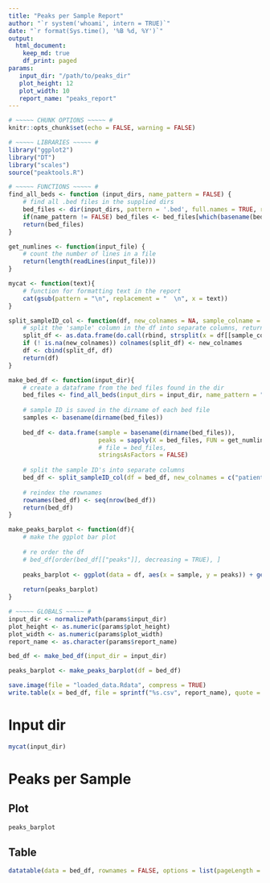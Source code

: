 ```yaml
---
title: "Peaks per Sample Report"
author: "`r system('whoami', intern = TRUE)`"
date: "`r format(Sys.time(), '%B %d, %Y')`"
output:
  html_document:
    keep_md: true
    df_print: paged
params:
   input_dir: "/path/to/peaks_dir"
   plot_height: 12
   plot_width: 10
   report_name: "peaks_report"
---
```


```r
# ~~~~~ CHUNK OPTIONS ~~~~~ # 
knitr::opts_chunk$set(echo = FALSE, warning = FALSE)

# ~~~~~ LIBRARIES ~~~~~ # 
library("ggplot2")
library("DT")
library("scales")
source("peaktools.R")

# ~~~~~ FUNCTIONS ~~~~~ # 
find_all_beds <- function (input_dirs, name_pattern = FALSE) {
    # find all .bed files in the supplied dirs
    bed_files <- dir(input_dirs, pattern = '.bed', full.names = TRUE, recursive = TRUE)
    if(name_pattern != FALSE) bed_files <- bed_files[which(basename(bed_files) %in% as.character(name_pattern))]
    return(bed_files)
}

get_numlines <- function(input_file) {
    # count the number of lines in a file
    return(length(readLines(input_file)))
}

mycat <- function(text){
    # function for formatting text in the report
    cat(gsub(pattern = "\n", replacement = "  \n", x = text))
}

split_sampleID_col <- function(df, new_colnames = NA, sample_colname = "sample", split_char = "-"){
    # split the 'sample' column in the df into separate columns, return the new df with all columns
    split_df <- as.data.frame(do.call(rbind, strsplit(x = df[[sample_colname]], split = split_char)))
    if (! is.na(new_colnames)) colnames(split_df) <- new_colnames
    df <- cbind(split_df, df)
    return(df)
}

make_bed_df <- function(input_dir){
    # create a dataframe from the bed files found in the dir
    bed_files <- find_all_beds(input_dirs = input_dir, name_pattern = "peaks.bed") 
    
    # sample ID is saved in the dirname of each bed file
    samples <- basename(dirname(bed_files))
    
    bed_df <- data.frame(sample = basename(dirname(bed_files)), 
                         peaks = sapply(X = bed_files, FUN = get_numlines), 
                         # file = bed_files, 
                         stringsAsFactors = FALSE)
    
    # split the sample ID's into separate columns
    bed_df <- split_sampleID_col(df = bed_df, new_colnames = c("patient", "status", "mark")) # ABC-R-H3K9AC
    
    # reindex the rownames
    rownames(bed_df) <- seq(nrow(bed_df))
    return(bed_df)
}

make_peaks_barplot <- function(df){
    # make the ggplot bar plot
    
    # re order the df
    # bed_df[order(bed_df[["peaks"]], decreasing = TRUE), ]
    
    peaks_barplot <- ggplot(data = df, aes(x = sample, y = peaks)) + geom_bar(stat = 'identity') + coord_flip() + ggtitle("Peaks per Sample") + scale_y_continuous(labels = comma)
    
    return(peaks_barplot)
}
```

```r
# ~~~~~ GLOBALS ~~~~~ #
input_dir <- normalizePath(params$input_dir)
plot_height <- as.numeric(params$plot_height)
plot_width <- as.numeric(params$plot_width)
report_name <- as.character(params$report_name)

bed_df <- make_bed_df(input_dir = input_dir)

peaks_barplot <- make_peaks_barplot(df = bed_df)

save.image(file = "loaded_data.Rdata", compress = TRUE)
write.table(x = bed_df, file = sprintf("%s.csv", report_name), quote = FALSE, sep = ',', row.names = FALSE, col.names = TRUE)
```

# Input dir

```r
mycat(input_dir)
```

# Peaks per Sample

## Plot

```r
peaks_barplot
```

## Table

```r
datatable(data = bed_df, rownames = FALSE, options = list(pageLength = -1))
```

